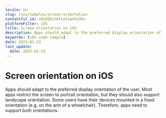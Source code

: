 ```yaml
---
locale: en
slug: /ios/samples/screen-orientation
contentful_id: o9oXQXzYAfLm31a4Yu3Rv
platformFilter: iOS
title: Screen orientation on iOS
description: Apps should adapt to the preferred display orientation of the user.
keywords: [iOS code sample]
date: 2023-01-23
last_update:
  date: 2023-01-23
---
```


# Screen orientation on iOS

Apps should adapt to the preferred display orientation of the user. Most apps restrict the screen to portrait orientation, but they should also support landscape orientation. Some users have their devices mounted in a fixed orientation (e.g. on the arm of a wheelchair). Therefore, apps need to support both orientations.

<CodeSample id="screen-orientation" locale="en" platform="ios"/>
